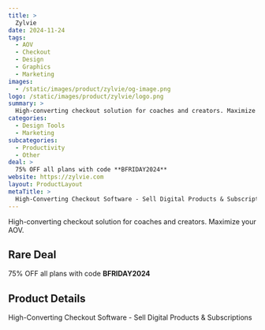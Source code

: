 ```yaml
---
title: >
  Zylvie
date: 2024-11-24
tags:
  - AOV
  - Checkout
  - Design
  - Graphics
  - Marketing
images:
  - /static/images/product/zylvie/og-image.png
logo: /static/images/product/zylvie/logo.png
summary: >
  High-converting checkout solution for coaches and creators. Maximize your AOV.
categories:
  - Design Tools
  - Marketing
subcategories:
  - Productivity
  - Other
deal: >
  75% OFF all plans with code **BFRIDAY2024**
website: https://zylvie.com
layout: ProductLayout
metaTitle: >
  High-Converting Checkout Software - Sell Digital Products & Subscriptions
---
```

High-converting checkout solution for coaches and creators. Maximize your AOV.

## Rare Deal

75% OFF all plans with code **BFRIDAY2024**

## Product Details
High-Converting Checkout Software - Sell Digital Products & Subscriptions


